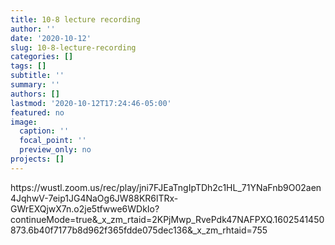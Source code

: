 ```yaml
---
title: 10-8 lecture recording
author: ''
date: '2020-10-12'
slug: 10-8-lecture-recording
categories: []
tags: []
subtitle: ''
summary: ''
authors: []
lastmod: '2020-10-12T17:24:46-05:00'
featured: no
image:
  caption: ''
  focal_point: ''
  preview_only: no
projects: []
---
```



https://wustl.zoom.us/rec/play/jni7FJEaTngIpTDh2c1HL_71YNaFnb9O02aen4JqhwV-7eip1JG4NaOg6JW88KR6lTRx-GWrEXQjwX7n.o2je5tfwwe6WDkIo?continueMode=true&_x_zm_rtaid=2KPjMwp_RvePdk47NAFPXQ.1602541450873.6b40f7177b8d962f365fdde075dec136&_x_zm_rhtaid=755


